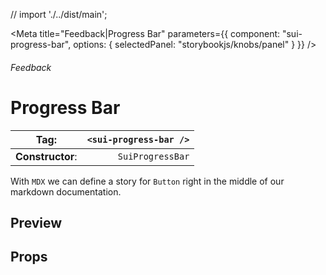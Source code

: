 
// import './../dist/main';

<Meta
	title="Feedback|Progress Bar"
	parameters={{
		component: "sui-progress-bar",
		options: { selectedPanel: "storybookjs/knobs/panel" }
	}}
/>

###### Feedback

# Progress Bar

| **Tag**:         | `<sui-progress-bar />` |
| ---------------- | ---------------------: |
| **Constructor**: |       `SuiProgressBar` |

With `MDX` we can define a story for `Button` right in the middle of our
markdown documentation.

## Preview

## Props
